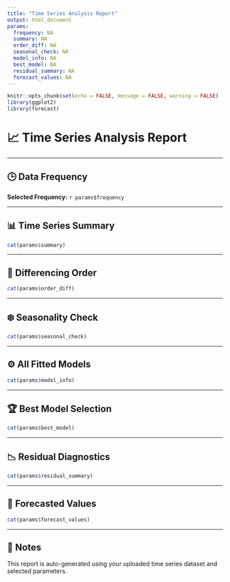 ---
title: "Time Series Analysis Report"
output: html_document
params:
  frequency: NA
  summary: NA
  order_diff: NA
  seasonal_check: NA
  model_info: NA
  best_model: NA
  residual_summary: NA
  forecast_values: NA
---

```{r setup, include=FALSE}
knitr::opts_chunk$set(echo = FALSE, message = FALSE, warning = FALSE)
library(ggplot2)
library(forecast)
```

# 📈 Time Series Analysis Report

------------------------------------------------------------------------

## 🕒 Data Frequency

**Selected Frequency:** `r params$frequency`

------------------------------------------------------------------------

## 📊 Time Series Summary

```{r}
cat(params$summary)
```

------------------------------------------------------------------------

## 🔁 Differencing Order

```{r}
cat(params$order_diff)
```

------------------------------------------------------------------------

## ❄️ Seasonality Check

```{r}
cat(params$seasonal_check)
```

------------------------------------------------------------------------

## ⚙️ All Fitted Models

```{r}
cat(params$model_info)
```

------------------------------------------------------------------------

## 🏆 Best Model Selection

```{r}
cat(params$best_model)
```

------------------------------------------------------------------------

## 📉 Residual Diagnostics

```{r}
cat(params$residual_summary)
```

------------------------------------------------------------------------

## 🔮 Forecasted Values

```{r}
cat(params$forecast_values)
```

------------------------------------------------------------------------

## 📌 Notes

This report is auto-generated using your uploaded time series dataset and selected parameters.

